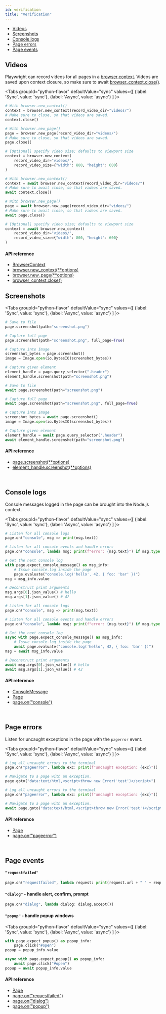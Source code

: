 ```yaml
---
id: verification
title: "Verification"
---
```


- [Videos](#videos)
- [Screenshots](#screenshots)
- [Console logs](#console-logs)
- [Page errors](#page-errors)
- [Page events](#page-events)

## Videos

Playwright can record videos for all pages in a [browser context](./core-concepts.mdx#browser-contexts). Videos are saved upon context closure, so make sure to await [browser_context.close()](./api/class-browsercontext.mdx#browser_contextclose).

<Tabs
  groupId="python-flavor"
  defaultValue="sync"
  values={[
    {label: 'Sync', value: 'sync'},
    {label: 'Async', value: 'async'}
  ]
}>
<TabItem value="sync">

```py
# With browser.new_context()
context = browser.new_context(record_video_dir="videos/")
# Make sure to close, so that videos are saved.
context.close()

# With browser.new_page()
page = browser.new_page(record_video_dir="videos/")
# Make sure to close, so that videos are saved.
page.close()

# [Optional] specify video size; defaults to viewport size
context = browser.new_context(
    record_video_dir="videos/",
    record_video_size={"width": 800, "height": 600}
)
```

</TabItem>
<TabItem value="async">

```py
# With browser.new_context()
context = await browser.new_context(record_video_dir="videos/")
# Make sure to await close, so that videos are saved.
await context.close()

# With browser.new_page()
page = await browser.new_page(record_video_dir="videos/")
# Make sure to await close, so that videos are saved.
await page.close()

# [Optional] specify video size; defaults to viewport size
context = await browser.new_context(
    record_video_dir="videos/",
    record_video_size={"width": 800, "height": 600}
)
```

</TabItem>
</Tabs>

#### API reference
- [BrowserContext]
- [browser.new_context(**options)](./api/class-browser.mdx#browsernew_contextoptions)
- [browser.new_page(**options)](./api/class-browser.mdx#browsernew_pageoptions)
- [browser_context.close()](./api/class-browsercontext.mdx#browser_contextclose)

## Screenshots

<Tabs
  groupId="python-flavor"
  defaultValue="sync"
  values={[
    {label: 'Sync', value: 'sync'},
    {label: 'Async', value: 'async'}
  ]
}>
<TabItem value="sync">

```py
# Save to file
page.screenshot(path="screenshot.png")

# Capture full page
page.screenshot(path="screenshot.png", full_page=True)

# Capture into Image
screenshot_bytes = page.screenshot()
image = Image.open(io.BytesIO(screenshot_bytes))

# Capture given element
element_handle = page.query_selector(".header")
element_handle.screenshot(path="screenshot.png")
```

</TabItem>
<TabItem value="async">

```py
# Save to file
await page.screenshot(path="screenshot.png")

# Capture full page
await page.screenshot(path="screenshot.png", full_page=True)

# Capture into Image
screenshot_bytes = await page.screenshot()
image = Image.open(io.BytesIO(screenshot_bytes))

# Capture given element
element_handle = await page.query_selector(".header")
await element_handle.screenshot(path="screenshot.png")
```

</TabItem>
</Tabs>

#### API reference
- [page.screenshot(**options)](./api/class-page.mdx#pagescreenshotoptions)
- [element_handle.screenshot(**options)](./api/class-elementhandle.mdx#element_handlescreenshotoptions)

<br/>

## Console logs

Console messages logged in the page can be brought into the Node.js context.

<Tabs
  groupId="python-flavor"
  defaultValue="sync"
  values={[
    {label: 'Sync', value: 'sync'},
    {label: 'Async', value: 'async'}
  ]
}>
<TabItem value="sync">

```py
# Listen for all console logs
page.on("console", msg => print(msg.text))

# Listen for all console events and handle errors
page.on("console", lambda msg: print(f"error: {msg.text}") if msg.type == "error" else None)

# Get the next console log
with page.expect_console_message() as msg_info:
    # Issue console.log inside the page
    page.evaluate("console.log('hello', 42, { foo: 'bar' })")
msg = msg_info.value

# Deconstruct print arguments
msg.args[0].json_value() # hello
msg.args[1].json_value() # 42
```

</TabItem>
<TabItem value="async">

```py
# Listen for all console logs
page.on("console", msg => print(msg.text))

# Listen for all console events and handle errors
page.on("console", lambda msg: print(f"error: {msg.text}") if msg.type == "error" else None)

# Get the next console log
async with page.expect_console_message() as msg_info:
    # Issue console.log inside the page
    await page.evaluate("console.log('hello', 42, { foo: 'bar' })")
msg = await msg_info.value

# Deconstruct print arguments
await msg.args[0].json_value() # hello
await msg.args[1].json_value() # 42
```

</TabItem>
</Tabs>

#### API reference
- [ConsoleMessage]
- [Page]
- [page.on("console")](./api/class-page.mdx#pageonconsole)

<br/>

## Page errors

Listen for uncaught exceptions in the page with the `pagerror` event.

<Tabs
  groupId="python-flavor"
  defaultValue="sync"
  values={[
    {label: 'Sync', value: 'sync'},
    {label: 'Async', value: 'async'}
  ]
}>
<TabItem value="sync">

```py
# Log all uncaught errors to the terminal
page.on("pageerror", lambda exc: print(f"uncaught exception: {exc}"))

# Navigate to a page with an exception.
page.goto("data:text/html,<script>throw new Error('test')</script>")
```

</TabItem>
<TabItem value="async">

```py
# Log all uncaught errors to the terminal
page.on("pageerror", lambda exc: print(f"uncaught exception: {exc}"))

# Navigate to a page with an exception.
await page.goto("data:text/html,<script>throw new Error('test')</script>")
```

</TabItem>
</Tabs>

#### API reference
- [Page]
- [page.on("pageerror")](./api/class-page.mdx#pageonpageerror)

<br/>

## Page events

#### `"requestfailed"`

```py
page.on("requestfailed", lambda request: print(request.url + " " + request.failure.error_text))
```

#### `"dialog"` - handle alert, confirm, prompt

```py
page.on("dialog", lambda dialog: dialog.accept())
```

#### `"popup"` - handle popup windows

<Tabs
  groupId="python-flavor"
  defaultValue="sync"
  values={[
    {label: 'Sync', value: 'sync'},
    {label: 'Async', value: 'async'}
  ]
}>
<TabItem value="sync">

```py
with page.expect_popup() as popup_info:
    page.click("#open")
popup = popup_info.value
```

</TabItem>
<TabItem value="async">

```py
async with page.expect_popup() as popup_info:
    await page.click("#open")
popup = await popup_info.value
```

</TabItem>
</Tabs>

#### API reference
- [Page]
- [page.on("requestfailed")](./api/class-page.mdx#pageonrequestfailed)
- [page.on("dialog")](./api/class-page.mdx#pageondialog)
- [page.on("popup")](./api/class-page.mdx#pageonpopup)

[Accessibility]: ./api/class-accessibility.mdx "Accessibility"
[Browser]: ./api/class-browser.mdx "Browser"
[BrowserContext]: ./api/class-browsercontext.mdx "BrowserContext"
[BrowserType]: ./api/class-browsertype.mdx "BrowserType"
[CDPSession]: ./api/class-cdpsession.mdx "CDPSession"
[ChromiumBrowserContext]: ./api/class-chromiumbrowsercontext.mdx "ChromiumBrowserContext"
[ConsoleMessage]: ./api/class-consolemessage.mdx "ConsoleMessage"
[Dialog]: ./api/class-dialog.mdx "Dialog"
[Download]: ./api/class-download.mdx "Download"
[ElementHandle]: ./api/class-elementhandle.mdx "ElementHandle"
[FileChooser]: ./api/class-filechooser.mdx "FileChooser"
[Frame]: ./api/class-frame.mdx "Frame"
[JSHandle]: ./api/class-jshandle.mdx "JSHandle"
[Keyboard]: ./api/class-keyboard.mdx "Keyboard"
[Mouse]: ./api/class-mouse.mdx "Mouse"
[Page]: ./api/class-page.mdx "Page"
[Playwright]: ./api/class-playwright.mdx "Playwright"
[Request]: ./api/class-request.mdx "Request"
[Response]: ./api/class-response.mdx "Response"
[Route]: ./api/class-route.mdx "Route"
[Selectors]: ./api/class-selectors.mdx "Selectors"
[TimeoutError]: ./api/class-timeouterror.mdx "TimeoutError"
[Touchscreen]: ./api/class-touchscreen.mdx "Touchscreen"
[Video]: ./api/class-video.mdx "Video"
[WebSocket]: ./api/class-websocket.mdx "WebSocket"
[Worker]: ./api/class-worker.mdx "Worker"
[Element]: https://developer.mozilla.org/en-US/docs/Web/API/element "Element"
[Evaluation Argument]: ./core-concepts.mdx#evaluationargument "Evaluation Argument"
[Promise]: https://developer.mozilla.org/en-US/docs/Web/JavaScript/Reference/Global_Objects/Promise "Promise"
[iterator]: https://developer.mozilla.org/en-US/docs/Web/JavaScript/Reference/Iteration_protocols "Iterator"
[origin]: https://developer.mozilla.org/en-US/docs/Glossary/Origin "Origin"
[selector]: https://developer.mozilla.org/en-US/docs/Web/CSS/CSS_Selectors "selector"
[Serializable]: https://developer.mozilla.org/en-US/docs/Web/JavaScript/Reference/Global_Objects/JSON/stringify#Description "Serializable"
[UIEvent.detail]: https://developer.mozilla.org/en-US/docs/Web/API/UIEvent/detail "UIEvent.detail"
[UnixTime]: https://en.wikipedia.org/wiki/Unix_time "Unix Time"
[xpath]: https://developer.mozilla.org/en-US/docs/Web/XPath "xpath"

[Any]: https://docs.python.org/3/library/typing.html#typing.Any "Any"
[bool]: https://docs.python.org/3/library/stdtypes.html "bool"
[Callable]: https://docs.python.org/3/library/typing.html#typing.Callable "Callable"
[EventContextManager]: https://docs.python.org/3/reference/datamodel.html#context-managers "Event context manager"
[EventEmitter]: https://pyee.readthedocs.io/en/latest/#pyee.BaseEventEmitter "EventEmitter"
[Dict]: https://docs.python.org/3/library/typing.html#typing.Dict "Dict"
[float]: https://docs.python.org/3/library/stdtypes.html#numeric-types-int-float-complex "float"
[int]: https://docs.python.org/3/library/stdtypes.html#numeric-types-int-float-complex "int"
[List]: https://docs.python.org/3/library/typing.html#typing.List "List"
[NoneType]: https://docs.python.org/3/library/constants.html#None "None"
[Pattern]: https://docs.python.org/3/library/re.html "Pattern"
[URL]: https://en.wikipedia.org/wiki/URL "URL"
[pathlib.Path]: https://realpython.com/python-pathlib/ "pathlib.Path"
[str]: https://docs.python.org/3/library/stdtypes.html#text-sequence-type-str "str"
[Union]: https://docs.python.org/3/library/typing.html#typing.Union "Union"
